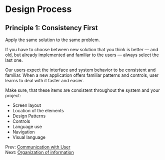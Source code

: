 <Meta title="Principal/Design Process"/>

# Design Process

## Principle 1: Consistency First
Apply the same solution to the same problem.

If you have to choose between new solution that you think is better — and old, but already implemented and familiar to the users — always select the last one.

Our users expect the interface and system behavior to be consistent and familiar. When a new application offers familiar patterns and controls, user learns to deal with it faster and easier.  

Make sure, that these items are consistent throughout the system and your project:
* Screen layout
* Location of the elements
* Design Patterns
* Controls
* Language use
* Navigation
* Visual language

Prev: [Communication with User](?path=/docs/principal-communication-with-user--page)  
Next: [Organization of information](?path=/docs/principal-organization-of-information--page)






